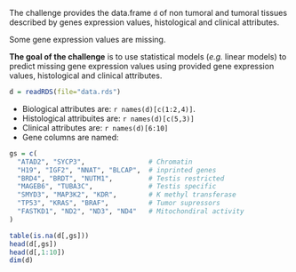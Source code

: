 The challenge provides the data.frame `d` of non tumoral and tumoral tissues described by genes expression values, histological and clinical attributes.

Some gene expression values are missing.

**The goal of the challenge** is to use statistical models (*e.g.* linear models) to predict missing gene expression values using provided gene expression values, histological and clinical attributes.

```r
d = readRDS(file="data.rds")
```

 - Biological attributes are:    `r names(d)[c(1:2,4)]`.
 - Histological attribuites are: `r names(d)[c(5,3)]`
 - Clinical attributes are:      `r names(d)[6:10]`
 - Gene columns are named:

```r
gs = c(
  "ATAD2", "SYCP3",                # Chromatin 
  "H19", "IGF2", "NNAT", "BLCAP",  # inprinted genes
  "BRD4", "BRDT", "NUTM1",         # Testis restricted
  "MAGEB6", "TUBA3C",              # Testis specific
  "SMYD3", "MAP3K2", "KDR",        # K methyl transferase
  "TP53", "KRAS", "BRAF",          # Tumor supressors
  "FASTKD1", "ND2", "ND3", "ND4"   # Mitochondiral activity
)
```


```r
table(is.na(d[,gs]))
head(d[,gs])
head(d[,1:10])
dim(d)
```

